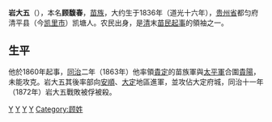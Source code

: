 '''岩大五'''（{{bd|19世纪||1872年||catIdx=Yan,岩}}），本名'''顾馥春'''，[[苗族|苗族]]，大约生于1836年（道光十六年），[[贵州省|贵州省]]都匀府清平县（今[[凯里市|凯里市]]）凯塘人。农民出身，是[[清|清]]末[[苗民起事|苗民起事]]的領袖之一。

== 生平 ==
他於1860年起事，[[同治|同治]]二年（1863年）他率領[[貴定|貴定]]的苗族軍與[[太平軍|太平軍]]合圍[[貴陽|貴陽]]，未能攻克。岩大五其後率部向[[安順|安順]]、[[大定|大定]]地區進軍，並攻佔大定府城，同治十一年（1872年）岩大五戰敗被俘被殺。

{{中國民變起事領袖}}
{{qing-bio-stub}}

[[Category:凯里人|Y]]
[[Category:清朝民变领袖|Y]]
[[Category:清朝苗族人|Y]]
[[Category:清朝被處決者|Y]]
[[Category:顾姓|Category:顾姓]]